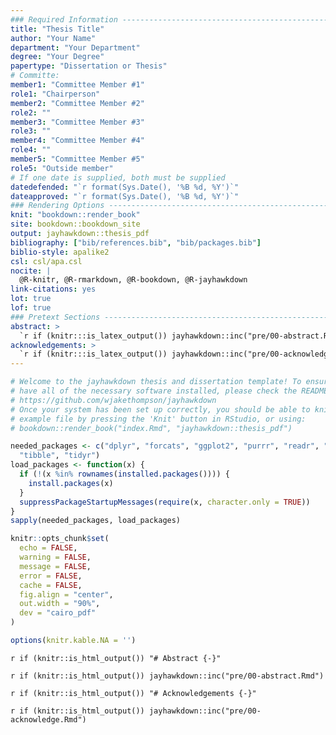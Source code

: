 ```yaml
---
### Required Information -------------------------------------------------------
title: "Thesis Title"
author: "Your Name"
department: "Your Department"
degree: "Your Degree"
papertype: "Dissertation or Thesis"
# Committe:
member1: "Committee Member #1"
role1: "Chairperson"
member2: "Committee Member #2"
role2: ""
member3: "Committee Member #3"
role3: ""
member4: "Committee Member #4"
role4: ""
member5: "Committee Member #5"
role5: "Outside member"
# If one date is supplied, both must be supplied
datedefended: "`r format(Sys.Date(), '%B %d, %Y')`"
dateapproved: "`r format(Sys.Date(), '%B %d, %Y')`"
### Rendering Options ----------------------------------------------------------
knit: "bookdown::render_book"
site: bookdown::bookdown_site
output: jayhawkdown::thesis_pdf
bibliography: ["bib/references.bib", "bib/packages.bib"]
biblio-style: apalike2
csl: csl/apa.csl
nocite: |
  @R-knitr, @R-rmarkdown, @R-bookdown, @R-jayhawkdown
link-citations: yes
lot: true
lof: true
### Pretext Sections -----------------------------------------------------------
abstract: >
  `r if (knitr:::is_latex_output()) jayhawkdown::inc("pre/00-abstract.Rmd")`
acknowledgements: >
  `r if (knitr:::is_latex_output()) jayhawkdown::inc("pre/00-acknowledge.Rmd")`
---
```


```r
# Welcome to the jayhawkdown thesis and dissertation template! To ensure you
# have all of the necessary software installed, please check the README here:
# https://github.com/wjakethompson/jayhawkdown
# Once your system has been set up correctly, you should be able to knit the
# example file by pressing the 'Knit' button in RStudio, or using:
# bookdown::render_book("index.Rmd", "jayhawkdown::thesis_pdf")
```

```r
needed_packages <- c("dplyr", "forcats", "ggplot2", "purrr", "readr", "stringr",
  "tibble", "tidyr")
load_packages <- function(x) {
  if (!(x %in% rownames(installed.packages()))) {
    install.packages(x)
  }
  suppressPackageStartupMessages(require(x, character.only = TRUE))
}
sapply(needed_packages, load_packages)

knitr::opts_chunk$set(
  echo = FALSE,
  warning = FALSE,
  message = FALSE,
  error = FALSE,
  cache = FALSE,
  fig.align = "center",
  out.width = "90%",
  dev = "cairo_pdf"
)

options(knitr.kable.NA = '')
```

`r if (knitr::is_html_output()) "# Abstract {-}"`

`r if (knitr::is_html_output()) jayhawkdown::inc("pre/00-abstract.Rmd")`

`r if (knitr::is_html_output()) "# Acknowledgements {-}"`

`r if (knitr::is_html_output()) jayhawkdown::inc("pre/00-acknowledge.Rmd")`
